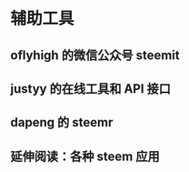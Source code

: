 # 辅助工具 {#fcgjp}
## oflyhigh 的微信公众号 steemit {#oflyhigh_dwsgyh_steemit_dsyff}
## justyy 的在线工具和 API 接口 {#justyy_dzxgjh_api_ckdsyff}
## dapeng 的 steemr {#dapeng_d_steemr_syff}
## 延伸阅读：各种 steem 应用  {#ysyd_steem_apps_}

